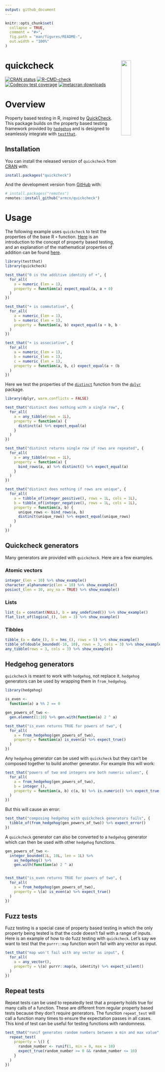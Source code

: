 ```yaml
---
output: github_document
---
```


<!-- README.md is generated from README.Rmd. Please edit that file -->

```r
knitr::opts_chunk$set(
  collapse = TRUE,
  comment = "#>",
  fig.path = "man/figures/README-",
  out.width = "100%"
)
```

# quickcheck <img src="man/figures/hex.png" align="right" style="width: 25%;"/>

<!-- badges: start -->
[![CRAN status](https://www.r-pkg.org/badges/version/quickcheck)](https://CRAN.R-project.org/package=quickcheck)
[![R-CMD-check](https://github.com/armcn/quickcheck/workflows/R-CMD-check/badge.svg)](https://github.com/armcn/quickcheck/actions)
[![Codecov test coverage](https://codecov.io/gh/armcn/quickcheck/branch/main/graph/badge.svg)](https://app.codecov.io/gh/armcn/quickcheck?branch=main)
[![metacran downloads](https://cranlogs.r-pkg.org/badges/quickcheck)](https://cran.r-project.org/package=quickcheck)
<!-- badges: end -->

# Overview

Property based testing in R, inspired by [QuickCheck](https://en.wikipedia.org/wiki/QuickCheck). This package builds on the property based testing framework provided by [`hedgehog`](https://github.com/hedgehogqa/r-hedgehog) and is designed to seamlessly integrate with [`testthat`](https://testthat.r-lib.org).

## Installation

You can install the released version of `quickcheck` from [CRAN](https://CRAN.R-project.org) with:

```r
install.packages("quickcheck")
```

And the development version from [GitHub](https://github.com/) with:

```r
# install.packages("remotes")
remotes::install_github("armcn/quickcheck")
```

# Usage

The following example uses `quickcheck` to test the properties of the base R `+` function. [Here](https://fsharpforfunandprofit.com/posts/property-based-testing/) is an introduction to the concept of property based testing, and an explanation of the mathematical properties of addition can be found [here](https://www.khanacademy.org/math/cc-sixth-grade-math/cc-6th-factors-and-multiples/properties-of-numbers/a/properties-of-addition).

```r
library(testthat)
library(quickcheck)

test_that("0 is the additive identity of +", {
  for_all(
    a = numeric_(len = 1),
    property = function(a) expect_equal(a, a + 0)
  )          
})

test_that("+ is commutative", {
  for_all(
    a = numeric_(len = 1),
    b = numeric_(len = 1),
    property = function(a, b) expect_equal(a + b, b + a)
  )          
})

test_that("+ is associative", {
  for_all(
    a = numeric_(len = 1),
    b = numeric_(len = 1),
    c = numeric_(len = 1),
    property = function(a, b, c) expect_equal(a + (b + c), (a + b) + c)
  )          
})
```

Here we test the properties of the [`distinct`](https://dplyr.tidyverse.org/reference/distinct.html) 
function from the [`dplyr`](https://dplyr.tidyverse.org/index.html) package.

```r
library(dplyr, warn.conflicts = FALSE)

test_that("distinct does nothing with a single row", {
  for_all(
    a = any_tibble(rows = 1L),
    property = function(a) {
      distinct(a) %>% expect_equal(a)
    }
  )
})

test_that("distinct returns single row if rows are repeated", {
  for_all(
    a = any_tibble(rows = 1L),
    property = function(a) {
      bind_rows(a, a) %>% distinct() %>% expect_equal(a)
    }
  )
})

test_that("distinct does nothing if rows are unique", {
  for_all(
    a = tibble_of(integer_positive(), rows = 1L, cols = 1L),
    b = tibble_of(integer_negative(), rows = 1L, cols = 1L),
    property = function(a, b) {
      unique_rows <- bind_rows(a, b)
      distinct(unique_rows) %>% expect_equal(unique_rows)
    }
  )
})
```

## Quickcheck generators

Many generators are provided with `quickcheck`. Here are a few examples.

### Atomic vectors

```r
integer_(len = 10) %>% show_example()
character_alphanumeric(len = 10) %>% show_example()
posixct_(len = 10, any_na = TRUE) %>% show_example() 
```

### Lists

```r
list_(a = constant(NULL), b = any_undefined()) %>% show_example()
flat_list_of(logical_(), len = 3) %>% show_example()
```

### Tibbles

```r
tibble_(a = date_(), b = hms_(), rows = 5) %>% show_example()
tibble_of(double_bounded(-10, 10), rows = 3, cols = 3) %>% show_example()
any_tibble(rows = 3, cols = 3) %>% show_example()
```

## Hedgehog generators

`quickcheck` is meant to work with `hedgehog`, not replace it. `hedgehog` generators
can be used by wrapping them in `from_hedgehog`. 

```r
library(hedgehog)

is_even <- 
  function(a) a %% 2 == 0

gen_powers_of_two <- 
  gen.element(1:10) %>% gen.with(function(a) 2 ^ a)

test_that("is_even returns TRUE for powers of two", {
  for_all(
    a = from_hedgehog(gen_powers_of_two),
    property = function(a) is_even(a) %>% expect_true()
  )
})
```

Any `hedgehog` generator can be used with `quickcheck` but they can't be composed 
together to build another generator. For example this will work:

```r
test_that("powers of two and integers are both numeric values", {
  for_all(
    a = from_hedgehog(gen_powers_of_two),
    b = integer_(),
    property = function(a, b) c(a, b) %>% is.numeric() %>% expect_true()
  )
})
```

But this will cause an error:

```r
test_that("composing hedgehog with quickcheck generators fails", {
  tibble_of(from_hedgehog(gen_powers_of_two)) %>% expect_error()
})
```

A `quickcheck` generator can also be converted to a `hedgehog` generator which can 
then be used with other `hedgehog` functions.

```r
gen_powers_of_two <- 
  integer_bounded(1L, 10L, len = 1L) %>% 
    as_hedgehog() %>% 
    gen.with(function(a) 2 ^ a)


test_that("is_even returns TRUE for powers of two", {
  for_all(
    a = from_hedgehog(gen_powers_of_two),
    property = \(a) is_even(a) %>% expect_true()
  )
})
```

## Fuzz tests

Fuzz testing is a special case of property based testing in which the only 
property being tested is that the code doesn't fail with a range of inputs.
Here is an example of how to do fuzz testing with `quickcheck`. Let's say we want
to test that the `purrr::map` function won't fail with any vector as input.

```r
test_that("map won't fail with any vector as input", {
  for_all(
    a = any_vector(),
    property = \(a) purrr::map(a, identity) %>% expect_silent()
  )
})
```

## Repeat tests

Repeat tests can be used to repeatedly test that a property holds true for many
calls of a function. These are different from regular property based tests
because they don't require generators. The function `repeat_test` will call 
a function many times to ensure the expectation passes in all cases. This kind
of test can be useful for testing functions with randomness.

```r
test_that("runif generates random numbers between a min and max value", {
  repeat_test(
    property = \() {
      random_number <- runif(1, min = 0, max = 10)
      expect_true(random_number >= 0 && random_number <= 10)
    }
  )
})
```

